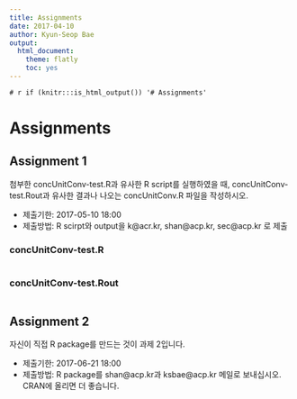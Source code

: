 ```yaml
---
title: Assignments
date: 2017-04-10
author: Kyun-Seop Bae
output:
  html_document:
    theme: flatly 
    toc: yes
---
```


`# r if (knitr:::is_html_output()) '# Assignments'`

# Assignments

## Assignment 1 

첨부한 concUnitConv-test.R과 유사한 R script를 실행하였을 때, concUnitConv-test.Rout과 유사한 결과나 나오는 concUnitConv.R 파일을 작성하시오.
 
- 제출기한: 2017-05-10 18:00
- 제출방법: R scirpt와 output을 k@acr.kr, shan@acp.kr, sec@acp.kr 로 제출

### concUnitConv-test.R

```r
```

### concUnitConv-test.Rout

```r
```

## Assignment 2

자신이 직접 R package를 만드는 것이 과제 2입니다.

- 제출기한: 2017-06-21 18:00
- 제출방법: R package를 shan@acp.kr과 ksbae@acp.kr 메일로 보내십시오. CRAN에 올리면 더 좋습니다.

